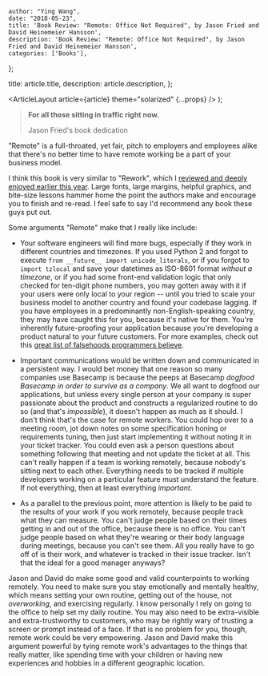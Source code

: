 
    author: "Ying Wang",
    date: "2018-05-23",
    title: 'Book Review: "Remote: Office Not Required", by Jason Fried and David Heinemeier Hansson',
    description: 'Book Review: "Remote: Office Not Required", by Jason Fried and David Heinemeier Hansson',
    categories: ['Books'],
};

  title: article.title,
  description: article.description,
};

  <ArticleLayout article={article} theme="solarized" {...props} />
);

> **For all those sitting in traffic right now.**
>
> Jason Fried's book dedication

"Remote" is a full-throated, yet fair, pitch to employers and employees alike that there's no better time to have remote working be a part of your business model.

I think this book is very similar to "Rework", which I [reviewed and deeply enjoyed earlier this year](/posts/2018/04/04/rework). Large fonts, large margins, helpful graphics, and bite-size lessons hammer home the point the authors make and encourage you to finish and re-read. I feel safe to say I'd recommend any book these guys put out.

Some arguments "Remote" make that I really like include:

- Your software engineers will find more bugs, especially if they work in different countries and timezones. If you used Python 2 and forgot to execute `from __future__ import unicode_literals`, or if you forgot to `import tzlocal` and save your datetimes as ISO-8601 format _without a timezone_, or if you had some front-end validation logic that only checked for ten-digit phone numbers, you may gotten away with it if your users were only local to your region -- until you tried to scale your business model to another country and found your codebase lagging. If you have employees in a predominantly non-English-speaking country, they may have caught this for you, because it's native for them. You're inherently future-proofing your application because you're developing a product natural to your future customers. For more examples, check out this [great list of falsehoods programmers believe](https://github.com/kdeldycke/awesome-falsehood).

- Important communications would be written down and communicated in a persistent way. I would bet money that one reason so many companies use Basecamp is because the peeps at Basecamp _dogfood Basecamp in order to survive as a company_. We all want to dogfood our applications, but unless every single person at your company is super passionate about the product and constructs a regularized routine to do so (and that's _impossible_), it doesn't happen as much as it should. I don't think that's the case for remote workers. You could hop over to a meeting room, jot down notes on some specification honing or requirements tuning, then just start implementing it without noting it in your ticket tracker. You could even ask a person questions about something following that meeting and not update the ticket at all. This can't really happen if a team is working remotely, because nobody's sitting next to each other. Everything needs to be tracked if multiple developers working on a particular feature must understand the feature. If not everything, then at least everything _important_.

- As a parallel to the previous point, more attention is likely to be paid to the results of your work if you work remotely, because people track what they can measure. You can't judge people based on their times getting in and out of the office, because there is no office. You can't judge people based on what they're wearing or their body language during meetings, because you can't see them. All you really have to go off of is their work, and whatever is tracked in their issue tracker. Isn't that the ideal for a good manager anyways?

Jason and David do make some good and valid counterpoints to working remotely. You need to make sure you stay emotionally and mentally healthy, which means setting your own routine, getting out of the house, not _overworking_, and exercising regularly. I know personally I rely on going to the office to help set my daily routine. You may also need to be extra-visible and extra-trustworthy to customers, who may be rightly wary of trusting a screen or prompt instead of a face. If that is no problem for you, though, remote work could be very empowering. Jason and David make this argument powerful by tying remote work's advantages to the things that really matter, like spending time with your children or having new experiences and hobbies in a different geographic location.
